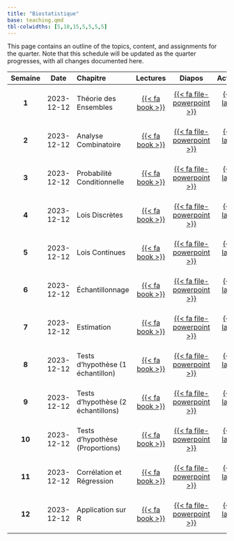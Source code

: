 ```yaml
---
title: "Biostatistique"
base: teaching.qmd
tbl-colwidths: [5,10,15,5,5,5,5]
---
```


This page contains an outline of the topics, content, and assignments for the quarter. Note that this schedule will be updated as the quarter progresses, with all changes documented here.

::: column-body
| **Semaine** |  **Date**  | **Chapitre**                       |               **Lectures**                |                                                    **Diapos**                                                     |                **Activités**                |                        **TD**                        |
|:---------:|:---------:|:----------|:---------:|:---------:|:---------:|:---------:|
|    **1**    | 2023-12-12 | Théorie des Ensembles              | [{{< fa book >}}](#){.unclickable-button} |      [{{< fa file-powerpoint >}}](slides/theorie_des_ensembles.pdf "Théorie des Ensembles"){target="_blank"}      | [{{< fa laptop >}}](#){.unclickable-button} | [{{< fa users-rectangle >}}](#){.unclickable-button} |
|    **2**    | 2023-12-12 | Analyse Combinatoire               | [{{< fa book >}}](#){.unclickable-button} |       [{{< fa file-powerpoint >}}](slides/analyse_combinatoire.pdf "Analyse Combinatoire"){target="_blank"}       | [{{< fa laptop >}}](#){.unclickable-button} | [{{< fa users-rectangle >}}](#){.unclickable-button} |
|    **3**    | 2023-12-12 | Probabilité Conditionnelle         | [{{< fa book >}}](#){.unclickable-button} | [{{< fa file-powerpoint >}}](slides/probabilite_conditionnelle.pdf "Probabilité Conditionnelle"){target="_blank"} | [{{< fa laptop >}}](#){.unclickable-button} | [{{< fa users-rectangle >}}](#){.unclickable-button} |
|    **4**    | 2023-12-12 | Lois Discrètes                     | [{{< fa book >}}](#){.unclickable-button} |             [{{< fa file-powerpoint >}}](slides/lois_discretes.pdf "Lois Discrètes"){target="_blank"}             | [{{< fa laptop >}}](#){.unclickable-button} | [{{< fa users-rectangle >}}](#){.unclickable-button} |
|    **5**    | 2023-12-12 | Lois Continues                     | [{{< fa book >}}](#){.unclickable-button} |             [{{< fa file-powerpoint >}}](slides/lois_continues.pdf "Lois Continues"){target="_blank"}             | [{{< fa laptop >}}](#){.unclickable-button} | [{{< fa users-rectangle >}}](#){.unclickable-button} |
|    **6**    | 2023-12-12 | Échantillonnage                    | [{{< fa book >}}](#){.unclickable-button} |                               [{{< fa file-powerpoint >}}](#){.unclickable-button}                                | [{{< fa laptop >}}](#){.unclickable-button} | [{{< fa users-rectangle >}}](#){.unclickable-button} |
|    **7**    | 2023-12-12 | Estimation                         | [{{< fa book >}}](#){.unclickable-button} |                               [{{< fa file-powerpoint >}}](#){.unclickable-button}                                | [{{< fa laptop >}}](#){.unclickable-button} | [{{< fa users-rectangle >}}](#){.unclickable-button} |
|    **8**    | 2023-12-12 | Tests d'hypothèse (1 échantillon)  | [{{< fa book >}}](#){.unclickable-button} |                               [{{< fa file-powerpoint >}}](#){.unclickable-button}                                | [{{< fa laptop >}}](#){.unclickable-button} | [{{< fa users-rectangle >}}](#){.unclickable-button} |
|    **9**    | 2023-12-12 | Tests d'hypothèse (2 échantillons) | [{{< fa book >}}](#){.unclickable-button} |                               [{{< fa file-powerpoint >}}](#){.unclickable-button}                                | [{{< fa laptop >}}](#){.unclickable-button} | [{{< fa users-rectangle >}}](#){.unclickable-button} |
|   **10**    | 2023-12-12 | Tests d'hypothèse (Proportions)    | [{{< fa book >}}](#){.unclickable-button} |                               [{{< fa file-powerpoint >}}](#){.unclickable-button}                                | [{{< fa laptop >}}](#){.unclickable-button} | [{{< fa users-rectangle >}}](#){.unclickable-button} |
|   **11**    | 2023-12-12 | Corrélation et Régression          | [{{< fa book >}}](#){.unclickable-button} |                               [{{< fa file-powerpoint >}}](#){.unclickable-button}                                | [{{< fa laptop >}}](#){.unclickable-button} | [{{< fa users-rectangle >}}](#){.unclickable-button} |
|   **12**    | 2023-12-12 | Application sur R                  | [{{< fa book >}}](#){.unclickable-button} |                               [{{< fa file-powerpoint >}}](#){.unclickable-button}                                | [{{< fa laptop >}}](#){.unclickable-button} | [{{< fa users-rectangle >}}](#){.unclickable-button} |
:::
